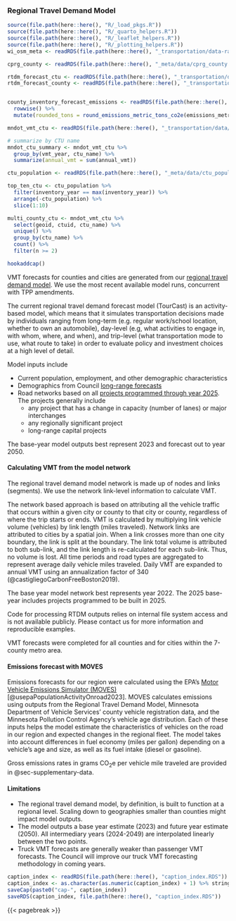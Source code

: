 ### Regional Travel Demand Model {#sec-regional-travel-demand-model}

```r
source(file.path(here::here(), "R/_load_pkgs.R"))
source(file.path(here::here(), "R/_quarto_helpers.R"))
source(file.path(here::here(), "R/_leaflet_helpers.R"))
source(file.path(here::here(), "R/_plotting_helpers.R"))
wi_osm_meta <- readRDS(file.path(here::here(), "_transportation/data-raw/wisdot/wi_osm_meta.RDS"))

cprg_county <- readRDS(file.path(here::here(), "_meta/data/cprg_county.RDS"))

rtdm_forecast_ctu <- readRDS(file.path(here::here(), "_transportation/data/rtdm_forecast_ctu.RDS"))
rtdm_forecast_county <- readRDS(file.path(here::here(), "_transportation/data/rtdm_forecast_county.RDS"))


county_inventory_forecast_emissions <- readRDS(file.path(here::here(), "_transportation/data/county_inventory_forecast_emissions.RDS")) %>%
  rowwise() %>%
  mutate(rounded_tons = round_emissions_metric_tons_co2e(emissions_metric_tons_co2e))

mndot_vmt_ctu <- readRDS(file.path(here::here(), "_transportation/data/mndot_vmt_ctu.RDS"))

# summarize by CTU name
mndot_ctu_summary <- mndot_vmt_ctu %>%
  group_by(vmt_year, ctu_name) %>%
  summarize(annual_vmt = sum(annual_vmt))

ctu_population <- readRDS(file.path(here::here(), "_meta/data/ctu_population.RDS"))

top_ten_ctu <- ctu_population %>%
  filter(inventory_year == max(inventory_year)) %>%
  arrange(-ctu_population) %>%
  slice(1:10)

multi_county_ctu <- mndot_vmt_ctu %>%
  select(geoid, ctuid, ctu_name) %>%
  unique() %>%
  group_by(ctu_name) %>%
  count() %>%
  filter(n >= 2)

hookaddcap()
```

VMT forecasts for counties and cities are generated from our [regional travel demand model](https://metrocouncil.org/Transportation/Performance/Travel-Forecasting.aspx). We use the most recent available model runs, concurrent with TPP amendments. 

The current regional travel demand forecast model (TourCast) is an activity-based model, which means that it simulates transportation decisions made by individuals ranging from long-term (e.g. regular work/school location, whether to own an automobile), day-level (e.g, what activities to engage in, with whom, where, and when), and trip-level (what transportation mode to use, what route to take) in order to evaluate policy and investment choices  at a high level of detail.

Model inputs include

- Current population, employment, and other demographic characteristics
- Demographics from Council [long-range forecasts](https://metrocouncil.org/Data-and-Maps/Research-and-Data/Thrive-2040-Forecasts.aspx) 
- Road networks based on all [projects programmed through year 2025](https://imagine2050.metrocouncil.org/reference-materials/transportation/long-range-highway-and-transit-capital-project-lists/). The projects generally include
  - any project that has a change in capacity (number of lanes) or major interchanges
  - any regionally significant project
  - long-range capital projects 

The base-year model outputs best represent 2023 and forecast out to year 2050. 

#### Calculating VMT from the model network

The regional travel demand model network is made up of nodes and links (segments). We use the network link-level information to calculate VMT. 

The network based approach is based on attributing all the vehicle traffic that occurs within a given city or county to that city or county, regardless of where the trip starts or ends. VMT is calculated by multiplying link vehicle volume (vehicles) by link length (miles traveled). Network links are attributed to cities by a spatial join. When a link crosses more than one city boundary, the link is split at the boundary. The link total volume is attributed to both sub-link, and the link length is re-calculated for each sub-link. Thus, no volume is lost. All time periods and road types are aggregated to represent average daily vehicle miles traveled. Daily VMT are expanded to annual VMT using an annualization factor of 340 (@castigliegoCarbonFreeBoston2019).   

The base year model network best represents year 2022. The 2025 base-year includes projects programmed to be built in 2025. 

Code for processing RTDM outputs relies on internal file system access and is not available publicly. Please contact us for more information and reproducible examples. 

VMT forecasts were completed for all counties and for cities within the 7-county metro area. 

#### Emissions forecast with MOVES  {#sec-emissions-forecast-with-moves}

Emissions forecasts for our region were calculated using the EPA's [Motor Vehicle Emissions Simulator (MOVES)](https://www.epa.gov/moves) [@usepaPopulationActivityOnroad2023]. MOVES calculates emissions using outputs from the Regional Travel Demand Model, Minnesota Department of Vehicle Services' county vehicle registration data, and the Minnesota Pollution Control Agency's vehicle age distribution. Each of these inputs helps the model estimate the characteristics of vehicles on the road in our region and expected changes in the regional fleet. The model takes into account differences in fuel economy (miles per gallon) depending on a vehicle's age and size, as well as its fuel intake (diesel or gasoline). 

Gross emissions rates in grams CO~2~e per vehicle mile traveled are provided in @sec-supplementary-data. 

<!-- Potentially add forecasting vmt quarto doc as appendix here -->

#### Limitations

- The regional travel demand model, by definition, is built to function at a regional level. Scaling down to geographies smaller than counties might impact model outputs.
- The model outputs a base year estimate (2023) and future year estimate (2050). All intermediary years (2024-2049) are interpolated linearly between the two points.
- Truck VMT forecasts are generally weaker than passenger VMT forecasts. The Council will improve our truck VMT forecasting methodology in coming years. 
<!-- - Electric vehicles are somewhat accounted for in MOVES, but  -->


<!-- ### Data dictionaries -->

<!-- ```{r tbl-dot-vmt-meta} -->
<!-- #| tbl-cap: "County vehicle miles traveled metadata" -->
<!-- #| out-width: "95%" -->
<!-- dot_vmt_meta <- readRDS(file.path(here::here(), "_transportation/data/dot_vmt_meta.RDS")) -->

<!-- dot_vmt_meta %>% -->
<!--   gt() %>% -->
<!--   gt::opt_row_striping() %>% -->
<!--   tab_style( -->
<!--     style = cell_text(weight = "bold"), -->
<!--     locations = cells_column_labels() -->
<!--   ) %>% -->
<!--   gt::as_raw_html() -->
<!-- ``` -->


```r
caption_index <- readRDS(file.path(here::here(), "caption_index.RDS"))
caption_index <- as.character(as.numeric(caption_index) + 1) %>% stringr::str_pad(width = 2, side = "left", pad = "0")
saveCap(paste0("cap-", caption_index))
saveRDS(caption_index, file.path(here::here(), "caption_index.RDS"))
```
{{< pagebreak >}}
